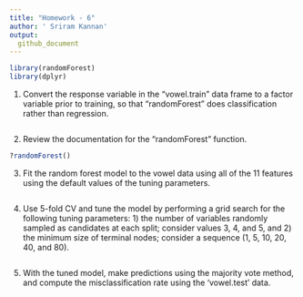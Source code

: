 ```yaml
---
title: "Homework - 6"
author: ' Sriram Kannan'
output:
  github_document
---
```


```r
library(randomForest)
library(dplyr)
```


1) Convert the response variable in the “vowel.train” data frame to a factor variable prior to training, so that “randomForest” does classification rather than regression.

```r

```

2) Review the documentation for the “randomForest” function.

```r
?randomForest()
```

3) Fit the random forest model to the vowel data using all of the 11 features using the default values of the tuning parameters.

```r

```

4) Use 5-fold CV and tune the model by performing a grid search for the following tuning parameters: 1) the number of variables randomly sampled as candidates at each split; consider values 3, 4, and 5, and 2) the minimum size of terminal nodes; consider a sequence (1, 5, 10, 20, 40, and 80).

```r

```

5) With the tuned model, make predictions using the majority vote method, and compute the misclassification rate using the ‘vowel.test’ data.

```r

```

